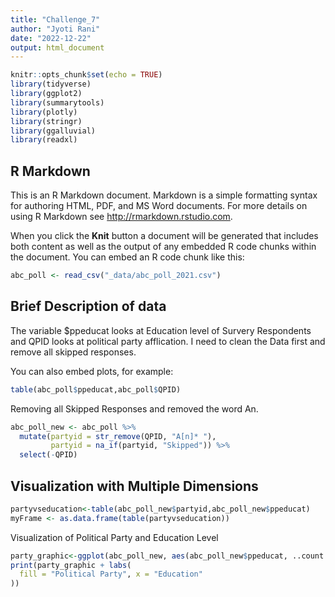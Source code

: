 ```yaml
---
title: "Challenge_7"
author: "Jyoti Rani"
date: "2022-12-22"
output: html_document
---
```


```r
knitr::opts_chunk$set(echo = TRUE)
library(tidyverse)
library(ggplot2)
library(summarytools)
library(plotly)
library(stringr)
library(ggalluvial)
library(readxl)
```

## R Markdown

This is an R Markdown document. Markdown is a simple formatting syntax for authoring HTML, PDF, and MS Word documents. For more details on using R Markdown see <http://rmarkdown.rstudio.com>.

When you click the **Knit** button a document will be generated that includes both content as well as the output of any embedded R code chunks within the document. You can embed an R code chunk like this:

```r
abc_poll <- read_csv("_data/abc_poll_2021.csv")
```

## Brief Description of data
The variable $ppeducat looks at Education level of Survery Respondents and QPID looks at political party afflication. I need to clean the Data first and remove all skipped responses.

You can also embed plots, for example:

```r
table(abc_poll$ppeducat,abc_poll$QPID)
```

Removing all Skipped Responses and removed the word An.
```r
abc_poll_new <- abc_poll %>%
  mutate(partyid = str_remove(QPID, "A[n]* "),
         partyid = na_if(partyid, "Skipped")) %>%
  select(-QPID)
```

## Visualization with Multiple Dimensions
```r
partyvseducation<-table(abc_poll_new$partyid,abc_poll_new$ppeducat)
myFrame <- as.data.frame(table(partyvseducation))
```
Visualization of Political Party and Education Level

```r
party_graphic<-ggplot(abc_poll_new, aes(abc_poll_new$ppeducat, ..count..)) + geom_bar(aes(fill = abc_poll_new$partyid), position = "dodge")
print(party_graphic + labs(
  fill = "Political Party", x = "Education"
))
```

